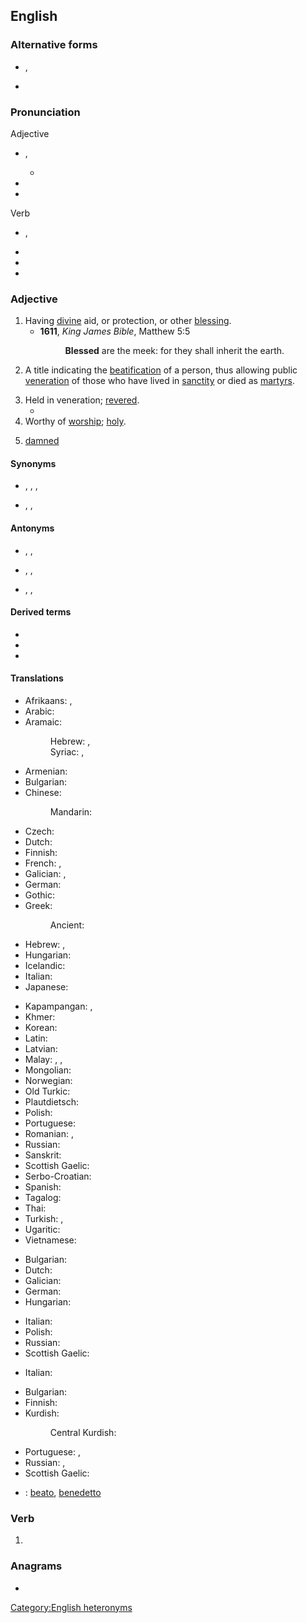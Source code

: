 {{also|blessèd|Blessed}}
==English==

===Alternative forms===
* {{l|en|blessèd}}, {{l|en|blesséd}} {{qualifier|poetic}}
* {{l|en|blest}} {{qualifier|archaic}}

===Pronunciation===
; Adjective
* {{enPR|blĕsʹĭd}}, {{IPA|en|/ˈblɛsɪd/}}
** {{audio|en|LL-Q1860 (eng)-Vealhurl-blessed (adj).wav|Audio (UK)}}
* {{rhymes|en|ɛsɪd}}
* {{hyphenation|en|bless|ed}}
; Verb
* {{enPR|blĕst}}, {{IPA|en|/blɛst/}}
* {{audio|en|LL-Q1860 (eng)-Vealhurl-blessed (verb).wav |Audio (UK)}}
* {{rhymes|en|ɛst|s=1}}
* {{hyphenation|en|blessed}}

===Adjective===
{{en-adj}}

# Having [[divine]] aid, or protection, or other [[blessing]].
#* '''1611''', ''King James Bible'', Matthew 5:5
#*: '''Blessed''' are the meek: for they shall inherit the earth.
# {{lb|en|Roman Catholicism}} A title indicating the [[beatification]] of a person, thus allowing public [[veneration]] of those who have lived in [[sanctity]] or died as [[martyr]]s.
# Held in veneration; [[revere|revered]].
#* {{quote-book|1=en|year=1932|year_published=1965|author=Delos W. Lovelace|authorlink=Delos W. Lovelace|title=[[w:King Kong (1933 film)|King Kong]]|page=6|passage=‘My '''blessed''' Public must have a pretty girl’s face. Romance isn’t romance, adventure is as dull as dishwater...to my Public...unless, every so often, a face to sink a thousand ships, or is it saps? shows up.’}}
# Worthy of [[worship]]; [[holy]].
# {{lb|en|informal|euphemism}} [[damned]] {{q|as an [[intensifier]] or vehement denial}}
#: {{ux|en|Not one '''blessed''' person offered to help me out.}}
#: {{ux|en|I'm '''blessed''' if I'm going to drive all that way at this time of night.}}

====Synonyms====
* {{sense|revered}} {{l|en|revered}}, {{l|en|venerate|venerated}}, {{l|en|worship|worshipped}}, {{l|en|worship|worshiped}}
* {{sense|holy}} {{l|en|hallowed}}, {{l|en|holy}}, {{l|en|sacred}}

====Antonyms====
* {{sense|having divine aid, or protection, or other blessing}} {{l|en|condemned}}, {{l|en|cursed}}, {{l|en|damned}}
* {{sense|revered}} {{l|en|contemn|contemned}}, {{l|en|despise|despised}}, {{l|en|scorn|scorned}}
* {{sense|holy}} {{l|en|profane}}, {{l|en|unhallowed}}, {{l|en|unholy}}

====Derived terms====
* {{l|en|blessed event}}
* {{l|en|blessedly}}
* {{l|en|blessedness}}

====Translations====
{{trans-top|having divine aid, or protection, or other blessing}}
* Afrikaans: {{t|af|geseënd}}, {{t|af|welgeluksalig}}
* Arabic: {{t|ar|مُبَارَك}}
* Aramaic:
*: Hebrew: {{t|arc|בְּרִיךְ|tr=bərīḵ}}, {{t|arc|מְבָרַךְ|tr=məḇāraḵ}}
*: Syriac: {{t|arc|ܒܪܝܟ|tr=bərīḵ}}, {{t|arc|ܡܒܪܟ|tr=məḇāraḵ}}
* Armenian: {{t+|hy|օրհնյալ}}
* Bulgarian: {{t+|bg|благословен}}
* Chinese:
*: Mandarin: {{t+|cmn|幸福|tr=xìngfú}}
* Czech: {{t|cs|požehnaný}}
* Dutch: {{t+|nl|gezegend}}
* Finnish: {{t|fi|siunattu}}
* French: {{t+|fr|bienheureux}}, {{t+|fr|béni}}
* Galician: {{t|gl|bendicido}}, {{t|gl|bieito}}
* German: {{t+|de|gesegnet}}
* Gothic: {{t|got|𐌰𐌿𐌳𐌰𐌷𐌰𐍆𐍄𐍃}}
* Greek:
*: Ancient: {{t|grc|μακάριος}}
* Hebrew: {{t+|he|בָּרוּךְ|tr=barúkh}}, {{t|he|מבורך|alt=מבורך \ מְבֹרַךְ|tr=m'vorákh}}
* Hungarian: {{t+|hu|áldott}}
* Icelandic: {{t+|is|blessaður}}
* Italian: {{t+|it|beato}}
* Japanese: {{t|ja|恵まれた|tr=megumareta}}
{{trans-mid}}
* Kapampangan: {{t|pam|nuan}}, {{t|pam|nuwan}}
* Khmer: {{t|km|ប្រទានពរ|tr=bratan por}}
* Korean: {{t|ko|축복 받은|tr=chukbok bad-eun}}
* Latin: {{t|la|beatus}}
* Latvian: {{t|lv|svētīts}}
* Malay: {{t|ms|bertuah}}, {{t|ms|dirahmati}}, {{t|ms|diberkati}}
* Mongolian: {{t|mn|адислагдсан}}
* Norwegian: {{t|no|velsignet}}
* Old Turkic: {{t|otk|𐰴𐰆𐱃𐰞𐰆𐰍|ts=qutluɣ}}
* Plautdietsch: {{t|pdt|seelich}}
* Polish: {{t+|pl|błogosławiony}}
* Portuguese: {{t+|pt|abençoado}}
* Romanian: {{t+|ro|binecuvântat}}, {{t+|ro|blagoslovit}}
* Russian: {{t+|ru|благослове́нный}}
* Sanskrit: {{t+|sa|भद्र|n}}
* Scottish Gaelic: {{t|gd|naomh}}
* Serbo-Croatian: {{t|sh|благословени}}
* Spanish: {{t+|es|bendito}}
* Tagalog: {{t|tl|pinagpala}}
* Thai: {{t|th|มีความสุข}}
* Turkish: {{t+|tr|kutlu}}, {{t+|tr|mübarek}}
* Ugaritic: {{t|uga|𐎀𐎎𐎗𐎗}}
* Vietnamese: {{t+|vi|hạnh phúc}}
{{trans-bottom}}

{{trans-top|In Catholicism, a title indicating the beatification of a person}}
* Bulgarian: {{t+|bg|блажен}}
* Dutch: {{t+|nl|zalig}}
* Galician: {{t+|gl|beato}}
* German: {{t+|de|selig}}
* Hungarian: {{t+|hu|boldog}}
{{trans-mid}}
* Italian: {{t+|it|beato}}
* Polish: {{t+|pl|błogosławiony}}
* Russian: {{t+|ru|блаже́нный}}
* Scottish Gaelic: {{t|gd|naomh}}
{{trans-bottom}}

{{trans-top|held in veneration; revered}}
* Italian: {{t+|it|benedetto}}
{{trans-mid}}
{{trans-bottom}}

{{trans-top|worthy of worship; holy}}
* Bulgarian: {{t+|bg|свещен}}
* Finnish: {{t+|fi|pyhä}}
* Kurdish:
*: Central Kurdish: {{t+|ckb|پیرۆز}}
{{trans-mid}}
* Portuguese: {{t+|pt|bendito}}, {{t+|pt|bento}}
* Russian: {{t+|ru|свято́й}}, {{t+|ru|свяще́нный}}
* Scottish Gaelic: {{t|gd|naomh}}
{{trans-bottom}}

{{checktrans-top}}
* {{ttbc|it}}: [[beato]], [[benedetto]]
{{trans-mid}}
{{trans-bottom}}

===Verb===
{{head|en|verb form}}

# {{en-past of|bless}}

===Anagrams===
* {{anagrams|en|a=bdeelss|bedless}}

[[Category:English heteronyms]]
{{catlangname|en|terms with unexpected syllabic -ed}}